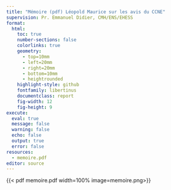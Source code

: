```yaml
---
title: "Mémoire (pdf) Léopold Maurice sur les avis du CCNE"
supervision: Pr. Emmanuel Didier, CMH/ENS/EHESS
format:
  html:
    toc: true
    number-sections: false
    colorlinks: true
    geometry:
      - top=10mm
      - left=20mm
      - right=20mm
      - bottom=10mm  
      - heightrounded
    highlight-style: github
    fontfamily: libertinus
    documentclass: report
    fig-width: 12
    fig-height: 9
execute:
  eval: true
  message: false
  warning: false
  echo: false
  output: true
  error: false
resources:
  - memoire.pdf
editor: source
---
```


{{< pdf memoire.pdf width=100% image=memoire.png>}}

